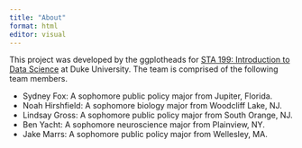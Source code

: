 ```yaml
---
title: "About"
format: html
editor: visual
---
```


This project was developed by the ggplotheads for [STA 199: Introduction to Data Science](https://sta199-s23-2.github.io/) at Duke University. The team is comprised of the following team members.

-   Sydney Fox: A sophomore public policy major from Jupiter, Florida.
-   Noah Hirshfield: A sophomore biology major from Woodcliff Lake, NJ.
-   Lindsay Gross: A sophomore public policy major from South Orange, NJ.
-   Ben Yacht: A sophomore neuroscience major from Plainview, NY.
-   Jake Marrs: A sophomore public policy major from Wellesley, MA.
